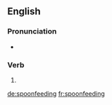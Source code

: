 ==English==

===Pronunciation===
* {{a|UK}} {{IPA|/ˈspuːnfiːdɪŋ/|lang=en}}

===Verb===
{{head|en}}

# {{present participle of|spoonfeed|lang=en}}

[[de:spoonfeeding]]
[[fr:spoonfeeding]]